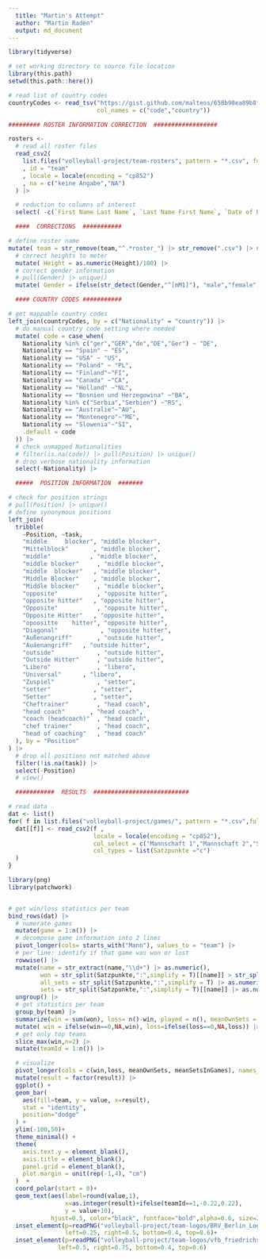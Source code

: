 ```yaml
---
  title: "Martin's Attempt"
  author: "Martin Raden"
  output: md_document
---
```


```r

library(tidyverse)

# set working directory to source file location
library(this.path)
setwd(this.path::here())

# read list of country codes
countryCodes <- read_tsv("https://gist.github.com/malteos/658b98ea89b8f7584ae1/raw/8b2f1be51600fc379e247cbbaa4d5bdbc83ff9d5/german-iso-3166.csv",
                         col_names = c("code","country"))

######### ROSTER INFORMATION CORRECTION  ##################

rosters <-
  # read all roster files
  read_csv2(
    list.files("volleyball-project/team-rosters", pattern = "*.csv", full.names = T)
    , id = "team"
    , locale = locale(encoding = "cp852")
    , na = c("keine Angabe","NA")
  ) |>

  # reduction to columns of interest
  select( -c(`First Name Last Name`, `Last Name First Name`, `Date of Birth`, `Jersey Number`)) |>

  ####  CORRECTIONS  ###########

# define roster name
mutate( team = str_remove(team,"^.*roster_") |> str_remove(".csv") |> str_replace_all("_"," ")) |>
  # correct heights to meter
  mutate( Height = as.numeric(Height)/100) |>
  # correct gender information
  # pull(Gender) |> unique()
  mutate( Gender = ifelse(str_detect(Gender,"^[mM1]"), "male","female")) |>

  #### COUNTRY CODES ###########

# get mappable country codes
left_join(countryCodes, by = c("Nationality" = "country")) |>
  # do manual country code setting where needed
  mutate( code = case_when(
    Nationality %in% c("ger","GER","de","DE","Ger") ~ "DE",
    Nationality == "Spain" ~ "ES",
    Nationality == "USA" ~ "US",
    Nationality == "Poland" ~ "PL",
    Nationality == "Finland"~"FI",
    Nationality == "Canada" ~"CA",
    Nationality == "Holland" ~"NL",
    Nationality == "Bosnien und Herzegowina" ~"BA",
    Nationality %in% c("Serbia","Serbien") ~"RS",
    Nationality == "Australie"~"AU",
    Nationality == "Montenegro"~"ME",
    Nationality == "Slowenia"~"SI",
    .default = code
  )) |>
  # check unmapped Nationalities
  # filter(is.na(code)) |> pull(Position) |> unique()
  # drop verbose nationality information
  select(-Nationality) |>

  #####  POSITION INFORMATION  #######

# check for position strings
# pull(Position) |> unique()
# define synonymous positions
left_join(
  tribble(
    ~Position, ~task,
    "middle     blocker", "middle blocker",
    "Mittelblock"       , "middle blocker",
    "middle"           , "middle blocker",
    "middle blocker"     , "middle blocker",
    "middle  blocker"   , "middle blocker",
    "Middle Blocker"    , "middle blocker",
    "Middle blocker"     , "middle blocker",
    "opposite"           , "opposite hitter",
    "opposite hitter"   , "opposite hitter",
    "Opposite"           , "opposite hitter",
    "Opposite Hitter"   , "opposite hitter",
    "opoositte    hitter", "opposite hitter",
    "Diagonal"            , "opposite hitter",
    "Außenangriff"       , "outside hitter",
    "Auáenangriff"   , "outside hitter",
    "outside"            , "outside hitter",
    "Outside Hitter"     , "outside hitter",
    "Libero"             , "libero",
    "Universal"      , "libero",
    "Zuspiel"            , "setter",
    "setter"            , "setter",
    "Setter"            , "setter",
    "Cheftrainer"        , "head coach",
    "head coach"       , "head coach",
    "coach (headcoach)"  , "head coach",
    "chef trainer"       , "head coach",
    "head of coaching"   , "head coach"
  ), by = "Position"
) |>
  # drop all positions not matched above
  filter(!is.na(task)) |>
  select(-Position)
  # view()

  ###########  RESULTS  ###########################

# read data
dat <- list()
for( f in list.files("volleyball-project/games/", pattern = "*.csv",full.names = T)) {
  dat[[f]] <- read_csv2(f ,
                        locale = locale(encoding = "cp852"),
                        col_select = c("Mannschaft 1","Mannschaft 2","Satzpunkte"),
                        col_types = list(Satzpunkte ="c")
  )
}

library(png)
library(patchwork)


# get win/loss statistics per team
bind_rows(dat) |>
  # numerate games
  mutate(game = 1:n()) |>
  # decompose game information into 2 lines
  pivot_longer(cols= starts_with("Mann"), values_to = "team") |>
  # per line: identify if that game was won or lost
  rowwise() |>
  mutate(name = str_extract(name,"\\d+") |> as.numeric(),
         won = str_split(Satzpunkte,":",simplify = T)[[name]] > str_split(Satzpunkte,":",simplify = T)[[ifelse(name==1,2,1)]],
         all_sets = str_split(Satzpunkte,":",simplify = T) |> as.numeric() |> sum(),
         sets = str_split(Satzpunkte,":",simplify = T)[[name]] |> as.numeric()) |>
  ungroup() |>
  # get statistics per team
  group_by(team) |>
  summarize(win = sum(won), loss= n()-win, played = n(), meanOwnSets = mean(sets), meanSetsInGames = mean(all_sets)) |>
  mutate( win = ifelse(win==0,NA,win), loss=ifelse(loss==0,NA,loss)) |>
  # get only top teams
  slice_max(win,n=2) |>
  mutate(teamId = 1:n()) |>

  # visualize
  pivot_longer(cols = c(win,loss, meanOwnSets, meanSetsInGames), names_to = "result")|>
  mutate(result = factor(result)) |>
  ggplot() +
  geom_bar(
    aes(fill=team, y = value, x=result),
    stat = "identity",
    position="dodge"
  ) +
  ylim(-100,50)+
  theme_minimal() +
  theme(
    axis.text.y = element_blank(),
    axis.title = element_blank(),
    panel.grid = element_blank(),
    plot.margin = unit(rep(-1,4), "cm")
  )  +
  coord_polar(start = 0)+
  geom_text(aes(label=round(value,1),
                x=as.integer(result)+ifelse(teamId==1,-0.22,0.22),
                y = value+10),
            hjust=0.5, color="black", fontface="bold",alpha=0.6, size=2.5  ) +
  inset_element(p=readPNG("volleyball-project/team-logos/BRV_Berlin_Logo.png", native=TRUE),
                left=0.25, right=0.5, bottom=0.4, top=0.6)+
  inset_element(p=readPNG("volleyball-project/team-logos/vfb_friedrichshafen_logo_kreis.png", native=TRUE),
              left=0.5, right=0.75, bottom=0.4, top=0.6)

```
